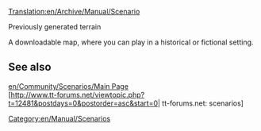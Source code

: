 [[Translation:en/Archive/Manual/Scenario]]
[[Category:en/Manual/Scenarios]]

Previously generated terrain

A downloadable map, where you can play in a historical or fictional setting.

==See also==
[[en/Community/Scenarios/Main Page]]<br>
[http://www.tt-forums.net/viewtopic.php?t=12481&postdays=0&postorder=asc&start=0| tt-forums.net: scenarios]